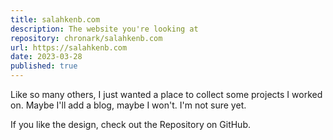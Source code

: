 ```yaml
---
title: salahkenb.com
description: The website you're looking at
repository: chronark/salahkenb.com
url: https://salahkenb.com
date: 2023-03-28
published: true
---
```



Like so many others, I just wanted a place to collect some projects I worked on. Maybe I'll add a blog, maybe I won't. I'm not sure yet.

If you like the design, check out the Repository on GitHub.

